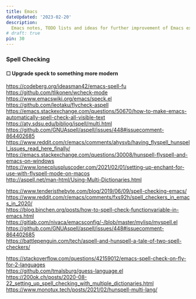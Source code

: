 ```yaml
---
title: Emacs
dateUpdated: '2023-02-20'
description:
  Emacs notes, TODO lists and ideas for further improvement of Emacs experience.
# draft: true
pin: 30
---
```


### Spell Checking

#### &#9744; Upgrade speck to something more modern

https://codeberg.org/ideasman42/emacs-spell-fu<br />
https://github.com/tlikonen/wcheck-mode<br />
https://www.emacswiki.org/emacs/speck.el<br />
https://github.com/leotaku/flycheck-aspell<br />
https://emacs.stackexchange.com/questions/50670/how-to-make-emacs-automatically-spell-check-all-visible-text<br />
https://aty.sdsu.edu/bibliog/ispell/multi.html<br />
https://github.com/GNUAspell/aspell/issues/448#issuecomment-864402685<br />
https://www.reddit.com/r/emacs/comments/ahysvb/having_flyspell_hunspell_issues_read_here_finally/<br />
https://emacs.stackexchange.com/questions/30008/hunspell-flyspell-and-emacs-on-windows<br />
https://www.lonecpluspluscoder.com/2021/02/01/setting-up-enchant-for-use-with-flyspell-mode-on-macos<br />
http://aspell.net/man-html/Using-Multi-Dictionaries.html

https://www.tenderisthebyte.com/blog/2019/06/09/spell-checking-emacs/<br />
https://www.reddit.com/r/emacs/comments/fxs92h/spell_checkers_in_emacs_in_2020/<br />
https://blog.binchen.org/posts/how-to-spell-check-functionvariable-in-emacs.html<br />
https://gitlab.com/nivaca/emacsconfig/-/blob/master/mylisp/myspell.el<br />
https://github.com/GNUAspell/aspell/issues/448#issuecomment-864402685<br />
https://battlepenguin.com/tech/aspell-and-hunspell-a-tale-of-two-spell-checkers/<br />

https://stackoverflow.com/questions/42159012/emacs-spell-check-on-fly-for-2-languages<br />
https://github.com/tmalsburg/guess-language.el<br />
https://200ok.ch/posts/2020-08-22_setting_up_spell_checking_with_multiple_dictionaries.html<br />
https://www.monotux.tech/posts/2021/02/hunspell-multi-lang/
